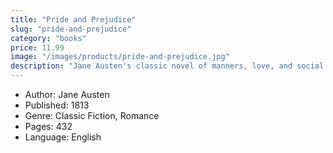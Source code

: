 ```yaml
---
title: "Pride and Prejudice"
slug: "pride-and-prejudice"
category: "books"
price: 11.99
image: "/images/products/pride-and-prejudice.jpg"
description: "Jane Austen's classic novel of manners, love, and social standing in 19th-century England."
---
```


- Author: Jane Austen
- Published: 1813
- Genre: Classic Fiction, Romance
- Pages: 432
- Language: English

